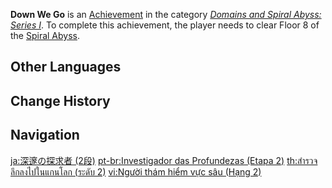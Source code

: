 {{Achievement Infobox
|title        = Down We Go
|id           = 82045
|order id     = 2045
|category     = Domains and Spiral Abyss: Series I
|description  = Clear Floor 8 of the [[Spiral Abyss]].
|requirements = 
|primogems    = 10
|tracking     = Tracks your total amount.
|topic        = 
|set          = Down We Go
|tier         = 2
|tiers_total  = 3
}}
'''Down We Go''' is an [[Achievement]] in the category ''[[Domains and Spiral Abyss: Series I]]''. To complete this achievement, the player needs to clear Floor 8 of the [[Spiral Abyss]].
<!--
==Trivia==

==Video Guides==
{{EVT
|video1   = 
|caption1 = 
}}
-->
==Other Languages==
{{Transclude|Down We Go|Other Languages}}

==Change History==
{{Change History|1.0}}
<!--
==References==
{{Reflist}}
-->
==Navigation==
{{Achievement Navbox}}

[[ja:深邃の探求者 (2段)]]
[[pt-br:Investigador das Profundezas (Etapa 2)]]
[[th:สำรวจลึกลงไปในแกนโลก (ระดับ 2)]]
[[vi:Người thám hiểm vực sâu (Hạng 2)]]